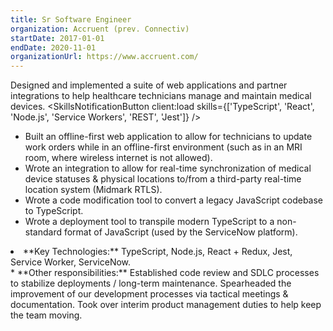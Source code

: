 ```yaml
---
title: Sr Software Engineer
organization: Accruent (prev. Connectiv)
startDate: 2017-01-01
endDate: 2020-11-01
organizationUrl: https://www.accruent.com/
---
```


Designed and implemented a suite of web applications and partner integrations to help healthcare technicians manage and maintain medical devices. <SkillsNotificationButton client:load skills={['TypeScript', 'React', 'Node.js', 'Service Workers', 'REST', 'Jest']} />

* Built an offline-first web application to allow for technicians to update work orders while in an offline-first environment (such as in an MRI room, where wireless internet is not allowed).
* Wrote an integration to allow for real-time synchronization of medical device statuses & physical locations to/from a third-party real-time location system (Midmark RTLS).
* Wrote a code modification tool to convert a legacy JavaScript codebase to TypeScript.
* Wrote a deployment tool to transpile modern TypeScript to a non-standard format of JavaScript (used by the ServiceNow platform).
<li class="print-only">**Key Technologies:** TypeScript, Node.js, React + Redux, Jest, Service Worker, ServiceNow.</li>
* **Other responsibilities:** Established code review and SDLC processes to stabilize deployments / long-term maintenance. Spearheaded the improvement of our development processes via tactical meetings & documentation. Took over interim product management duties to help keep the team moving.
